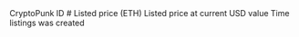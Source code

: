 <ParamField path="punk_id">
CryptoPunk ID #
</ParamField>
<ParamField path="listed_price_eth">
Listed price (ETH)
</ParamField>
<ParamField path="listed_price_current_usd">
Listed price at current USD value
</ParamField>
<ParamField path="listing_created_at">
Time listings was created
</ParamField>
